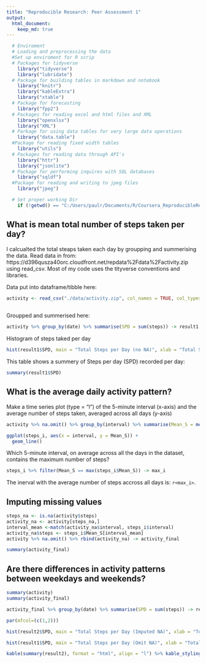 ```yaml
---
title: "Reproducible Research: Peer Assessment 1"
output: 
  html_document:
    keep_md: true
--- 
```


```r
  # Enviroment 
  # Loading and preprocessing the data
  #Set up enviroment for R scrip  
  # Packages for tidyverse 
    library("tidyverse")
    library("lubridate")
  # Package for building tables in markdown and notebook 
    library("knitr")
    library("kableExtra") 
    library("xtable")
  # Package for forecasting
    library("fpp2")
  # Packages for reading excel and html files and XML
    library("openxlsx")
    library("XML")
  # Parkage for using data tables for very large data operations
    library("data.table")
  #Package for reading fixed width tables
    library("utils")
  # Packages for reading data through API's 
    library("httr")
    library("jsonlite")
  # Package for performing inquires with SQL databases 
    library("sqldf")
  #Package for reading and writing to jpeg files
    library("jpeg")

  # Set proper working Dir
    if (!getwd() == "C:/Users/paulr/Documents/R/Coursera_ReproducibleResearch/RepData_PeerAssessment1") {setwd("C:/Users/paulr/Documents/R/Coursera_ReproducibleResearch/RepData_PeerAssessment1")}
```


## What is mean total number of steps taken per day?

I calcualted the total steaps taken each day by groupping and summerising the data. 
Read data in from: https://d396qusza40orc.cloudfront.net/repdata%2Fdata%2Factivity.zip using read_csv. Most of my code uses the tityverse conventions and libraries. 

Data put into dataframe/tibble here:
```r
activity <- read_csv("./data/activity.zip", col_names = TRUE, col_types = "nDn")
    
```

Groupped and summerised here: 
```r

activity %>% group_by(date) %>% summarise(SPD = sum(steps)) -> result1
```

Histogram of steps taked per day
```r

hist(result1$SPD, main = "Total Steps per Day (no NA)", xlab = "Total Steps/Day", border = "blue", col = "brown", breaks = 20)
```


This table shows a summery of Steps per day (SPD) recorded per day:
```r
summary(result1$SPD)
```

## What is the average daily activity pattern?
Make a time series plot (type = "l") of the 5-minute interval (x-axis) and the average number of steps taken, averaged across all days (y-axis)


```r

activity %>% na.omit() %>% group_by(interval) %>% summarise(Mean_S = mean(steps)) -> steps_i

ggplot(steps_i, aes(x = interval, y = Mean_S)) +
  geom_line()

```

Which 5-minute interval, on average across all the days in the dataset, contains the maximum number of steps?
```r
steps_i %>% filter(Mean_S == max(steps_i$Mean_S)) -> max_i
```
The inerval with the average number of steps accross all days is: `r<max_i>`.

## Imputing missing values

```r

steps_na <- is.na(activity$steps)
activity_na <- activity[steps_na,]
interval_mean <-match(activity_na$interval, steps_i$interval)
activity_na$steps <- steps_i$Mean_S[interval_mean]
activity %>% na.omit() %>% rbind(activity_na) -> activity_final

summary(activity_final) 


```

## Are there differences in activity patterns between weekdays and weekends?

```r
summary(activity)
summary(activity_final)

activity_final %>% group_by(date) %>% summarise(SPD = sum(steps)) -> result2

par(mfcol=(c(1,2)))

hist(result2$SPD, main = "Total Steps per Day (Imputed NA)", xlab = "Total Steps/Day", border = "blue", col = "brown", breaks = 20)

hist(result1$SPD, main = "Total Steps per Day (Omit NA)", xlab = "Total Steps/Day", border = "blue", col = "brown", breaks = 20)

kable(summary(result2), format = "html", align = "l") %>% kable_styling(c(bootstrap_options = "striped", "bordered"))




```

